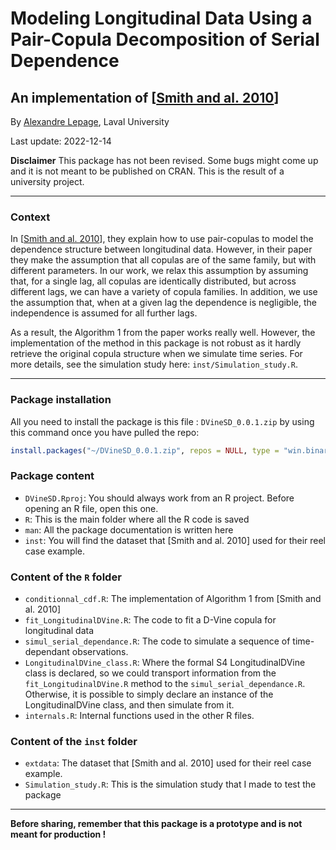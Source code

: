 # Modeling Longitudinal Data Using a Pair-Copula Decomposition of Serial Dependence

## An implementation of [[Smith and al. 2010](https://doi.org/10.1198/jasa.2010.tm09572)]

By [Alexandre Lepage](alexlepage07@hotmail.com), Laval University

Last update: 2022-12-14


**Disclaimer** This package has not been revised. Some bugs might come up and
it is not meant to be published on CRAN. This is the result of a university 
project.

----

### Context

In [[Smith and al. 2010](https://doi.org/10.1198/jasa.2010.tm09572)],
they explain how to use pair-copulas to model the dependence structure between
longitudinal data. However, in their paper they make the assumption that all
copulas are of the same family, but with different parameters. In our work, we
relax this assumption by assuming that, for a single lag, all copulas are
identically distributed, but across different lags, we can have a variety of
copula families. In addition, we use the assumption that, when at a given lag
the dependence is negligible, the independence is assumed for all further lags.

As a result, the Algorithm 1 from the paper works really well. However, the
implementation of the method in this package is not robust as it hardly retrieve
the original copula structure when we simulate time series. For more details, see
the simulation study here: `inst/Simulation_study.R`.

--- 

### Package installation

All you need to install the package is this file : `DVineSD_0.0.1.zip`
by using this command once you have pulled the repo:
 
```r
install.packages("~/DVineSD_0.0.1.zip", repos = NULL, type = "win.binary")
```

### Package content

- `DVineSD.Rproj`: You should always work from an R project. Before opening an R file, open this one.
- `R`: This is the main folder where all the R code is saved
- `man`: All the package documentation is written here
- `inst`: You will find the dataset that [Smith and al. 2010] used for their reel case example.


### Content of the `R` folder

- `conditionnal_cdf.R`: The implementation of Algorithm 1 from [Smith and al. 2010]
- `fit_LongitudinalDVine.R`: The code to fit a D-Vine copula for longitudinal data
- `simul_serial_dependance.R`: The code to simulate a sequence of time-dependant observations.
- `LongitudinalDVine_class.R`: Where the formal S4 LongitudinalDVine class is declared, so we could transport information from the `fit_LongitudinalDVine.R` method to the `simul_serial_dependance.R`. Otherwise, it is possible to simply declare an 
instance of the LongitudinalDVine class, and then simulate from it.
- `internals.R`: Internal functions used in the other R files.

### Content of the `inst` folder

- `extdata`: The dataset that [Smith and al. 2010] used for their reel case example.
- `Simulation_study.R`: This is the simulation study that I made to test the package


---

**Before sharing, remember that this package is a prototype and is not meant for production !**
